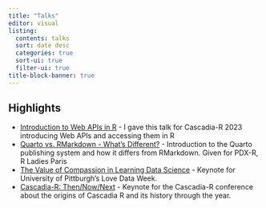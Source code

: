 ```yaml
---
title: "Talks"
editor: visual
listing:
  contents: talks
  sort: date desc
  categories: true
  sort-ui: true
  filter-ui: true
title-block-banner: true
---
```


## Highlights

-   [Introduction to Web APIs in R](talks/2023-08-19-web-apis-json/) - I gave this talk for Cascadia-R 2023 introducing Web APIs and accessing them in R
-   [Quarto vs. RMarkdown - What's Different?](talks/2023-09-14-qmd-rmd/) - Introduction to the Quarto publishing system and how it differs from RMarkdown. Given for PDX-R, R Ladies Paris
-   [The Value of Compassion in Learning Data Science](talks/2023-02-14-compassion-data-science/) - Keynote for University of Pittburgh's Love Data Week.
-   [Cascadia-R: Then/Now/Next](2023-08-19-cascadia-r/) - Keynote for the Cascadia-R conference about the origins of Cascadia R and its history through the year.
